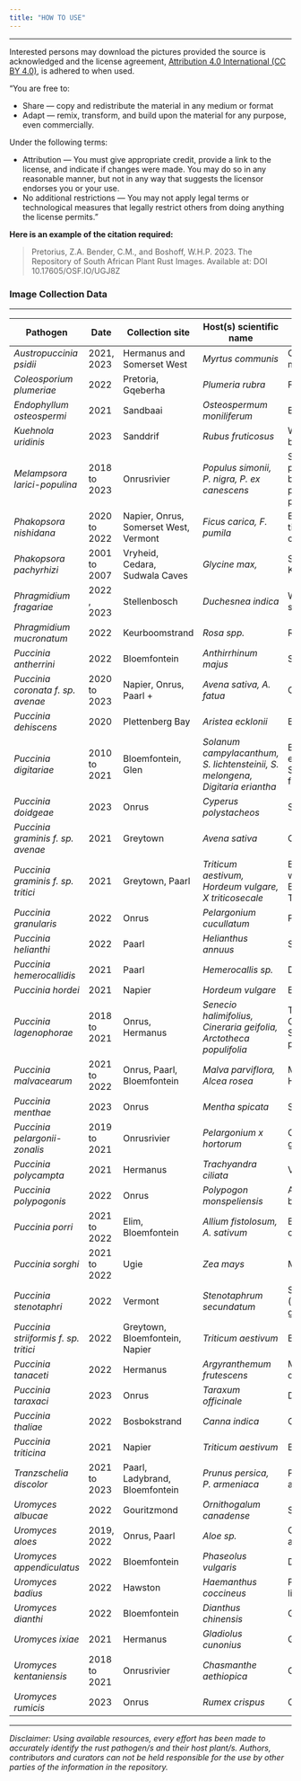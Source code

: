 ```yaml
---
title: "HOW TO USE"
---
```


---

Interested persons may download the pictures provided the source is acknowledged and the license agreement, [Attribution 4.0 International (CC BY 4.0)](https://creativecommons.org/licenses/by/4.0/), is adhered to when used.  

“You are free to:

- Share — copy and redistribute the material in any medium or format
- Adapt — remix, transform, and build upon the material for any purpose, even commercially.

Under the following terms:

- Attribution — You must give appropriate credit, provide a link to the license, and indicate if changes were made. You may do so in any reasonable manner, but not in any way that suggests the licensor endorses you or your use.
- No additional restrictions — You may not apply legal terms or technological measures that legally restrict others from doing anything the license permits.”

**Here is an example of the citation required:**

>Pretorius, Z.A. Bender, C.M., and Boshoff, W.H.P. 2023. The Repository of South African Plant Rust Images. Available at: DOI 10.17605/OSF.IO/UGJ8Z




### Image Collection Data

---


 | **Pathogen**                          	| **Date**     	| **Collection site**                   	| **Host(s) scientific name**                                                   	| **Common name**                           	| **PREM no**            	|
|-----------------------------------------------------------	|-----------------------------	|---------------------------------------	|-------------------------------------------------------------------------------	|-------------------------------------------	|------------------------	|
| _Austropuccinia psidii_               	| 2021, 2023   	| Hermanus and Somerset West            	| _Myrtus communis_                                                             	| Common myrtle                             	|                        	|
| _Coleosporium plumeriae_              	| 2022         	| Pretoria, Gqeberha                    	| _Plumeria rubra_                                                              	| Frangipani                                	| PREM63333              	|
| _Endophyllum osteospermi_             	| 2021         	| Sandbaai                              	| _Osteospermum moniliferum_                                                    	| Bietou                                    	|                        	|
| _Kuehnola uridinis_                   	| 2023         	| Sanddrif                              	| _Rubus fruticosus_                                                            	| Wild blackberry                           	|                        	|
| _Melampsora larici-populina_          	| 2018 to 2023 	| Onrusrivier                           	| _Populus simonii, P. nigra, P. ex canescens_                                  	| Simon poplar, black poplar, grey poplar   	| PREM63318, PREM63319   	|
| _Phakopsora nishidana_                	| 2020 to 2022 	| Napier, Onrus, Somerset West, Vermont 	| _Ficus carica, F. pumila_                                                     	| Edible fig, tickey creeper                	| PREM63073              	|
| _Phakopsora pachyrhizi_               	| 2001 to 2007 	| Vryheid, Cedara, Sudwala Caves        	| _Glycine max, _                                                               	| Soybean, Kudzu                            	|                        	|
| _Phragmidium fragariae_               	| 2022 , 2023  	| Stellenbosch                          	| _Duchesnea indica_                                                            	| Wild strawberry                           	|                        	|
| _Phragmidium mucronatum_              	| 2022         	| Keurboomstrand                        	| _Rosa spp._                                                                   	| Rose                                      	| PREM63334              	|
| _Puccinia antherrini_                 	| 2022         	| Bloemfontein                          	| _Anthirrhinum majus_                                                          	| Snapdragon                                	|                        	|
| _Puccinia coronata f. sp. avenae_     	| 2020 to 2023 	| Napier, Onrus, Paarl +                	| _Avena sativa, A. fatua_                                                      	| Oat                                       	| PREM63331              	|
| _Puccinia dehiscens_                  	| 2020         	| Plettenberg Bay                       	| _Aristea ecklonii_                                                            	| Blue stars                                	| PREM63321              	|
| _Puccinia digitariae_                 	| 2010 to 2021 	| Bloemfontein, Glen                    	| _Solanum campylacanthum, S. lichtensteinii, S. melongena, Digitaria eriantha_ 	| Bitter apple, eggplant, Smuts fingergrass 	| PREM63072, PREM63074,  	|
| _Puccinia doidgeae_                   	| 2023         	| Onrus                                 	| _Cyperus polystacheos_                                                        	| Sedge                                     	|                        	|
| _Puccinia graminis f. sp. avenae_     	| 2021         	| Greytown                              	| _Avena sativa_                                                                	| Oat                                       	| PREM63329              	|
| _Puccinia graminis f. sp. tritici_    	| 2021         	| Greytown, Paarl                       	| _Triticum aestivum, Hordeum vulgare, X triticosecale_                         	| Bread wheat, Barley, Triticale            	| PREM63328              	|
| _Puccinia granularis_                 	| 2022         	| Onrus                                 	| _Pelargonium cucullatum_                                                      	| Pelargonium                               	|                        	|
| _Puccinia helianthi_                  	| 2022         	| Paarl                                 	| _Helianthus annuus_                                                           	| Sunflower                                 	|                        	|
| _Puccinia hemerocallidis_             	| 2021         	| Paarl                                 	| _Hemerocallis sp._                                                            	| Daylily                                   	| PREM63323              	|
| _Puccinia hordei_                     	| 2021         	| Napier                                	| _Hordeum vulgare_                                                             	| Barley                                    	| PREM63330              	|
| _Puccinia lagenophorae_               	| 2018 to 2021 	| Onrus, Hermanus                       	| _Senecio halimifolius, Cineraria geifolia, Arctotheca populifolia_            	| Tabakbos, Cinerarea, Sea pumpkin          	|                        	|
| _Puccinia malvacearum_                	| 2021 to 2022 	| Onrus, Paarl, Bloemfontein            	| _Malva parviflora, Alcea rosea_                                               	| Mallow, Hollyhock                         	|                        	|
| _Puccinia menthae_                    	| 2023         	| Onrus                                 	| _Mentha spicata_                                                              	| Spearmint                                 	|                        	|
| _Puccinia pelargonii-zonalis _        	| 2019 to 2021 	| Onrusrivier                           	| _Pelargonium x hortorum_                                                      	| Ornamental geranium                       	| PREM63324              	|
| _Puccinia polycampta_                 	| 2021         	| Hermanus                              	| _Trachyandra ciliata_                                                         	| Veldkool                                  	|                        	|
| _Puccinia polypogonis_                	| 2022         	| Onrus                                 	| _Polypogon monspeliensis_                                                     	| Annual beard grass                        	|                        	|
| _Puccinia porri_                      	| 2021 to 2022 	| Elim, Bloemfontein                    	| _Allium fistolosum, A. sativum_                                               	| Bunching onion, garlic                    	| PREM63322              	|
| _Puccinia sorghi_                     	| 2021 to 2022 	| Ugie                                  	| _Zea mays_                                                                    	| Maize                                     	|                        	|
| _Puccinia stenotaphri_                	| 2022         	| Vermont                               	| _Stenotaphrum secundatum_                                                     	| St Augustine (buffalo) grass              	| PREM63326              	|
| _Puccinia striiformis f. sp. tritici_ 	| 2022         	| Greytown, Bloemfontein, Napier        	| _Triticum aestivum_                                                           	| Bread wheat                               	|                        	|
| _Puccinia tanaceti_                   	| 2022         	| Hermanus                              	| _Argyranthemum frutescens_                                                    	| Marguerite daisy                          	| PREM63325              	|
| _Puccinia taraxaci_                   	| 2023         	| Onrus                                 	| _Taraxum officinale_                                                          	| Dandelion                                 	|                        	|
| _Puccinia thaliae_                    	| 2022         	| Bosbokstrand                          	| _Canna indica_                                                                	| Canna                                     	|                        	|
| _Puccinia triticina_                  	| 2021         	| Napier                                	| _Triticum aestivum_                                                           	| Bread wheat                               	| PREM63327              	|
| _Tranzschelia discolor_               	| 2021 to 2023 	| Paarl, Ladybrand, Bloemfontein        	| _Prunus persica, P. armeniaca_                                                	| Peach, apricot                            	|                        	|
| _Uromyces albucae_                    	| 2022         	| Gouritzmond                           	| _Ornithogalum canadense_                                                      	| Snotui                                    	|                        	|
| _Uromyces aloes_                      	| 2019, 2022   	| Onrus, Paarl                          	| _Aloe sp._                                                                    	| Ornamental aloe                           	|                        	|
| _Uromyces appendiculatus_             	| 2022         	| Bloemfontein                          	| _Phaseolus vulgaris_                                                          	| Drybean                                   	|                        	|
| _Uromyces badius_                     	| 2022         	| Hawston                               	| _Haemanthus coccineus_                                                        	| Paintbrush lily                           	|                        	|
| _Uromyces dianthi_                    	| 2022         	| Bloemfontein                          	| _Dianthus chinensis_                                                          	| Grasangelier                              	|                        	|
| _Uromyces ixiae_                      	| 2021         	| Hermanus                              	| _Gladiolus cunonius_                                                          	| Gladiolus                                 	|                        	|
| _Uromyces kentaniensis_               	| 2018 to 2021 	| Onrusrivier                           	| _Chasmanthe aethiopica_                                                       	| Cobra lily                                	| PREM63320              	|
| _Uromyces rumicis_                    	| 2023         	| Onrus                                 	| _Rumex crispus_                                                               	| Curly dock                                	|                        	|

---

_Disclaimer: Using available resources, every effort has been made to accurately identify the rust pathogen/s and their host plant/s.  Authors, contributors and curators can not be held responsible for the use by other parties of the information in the repository._

